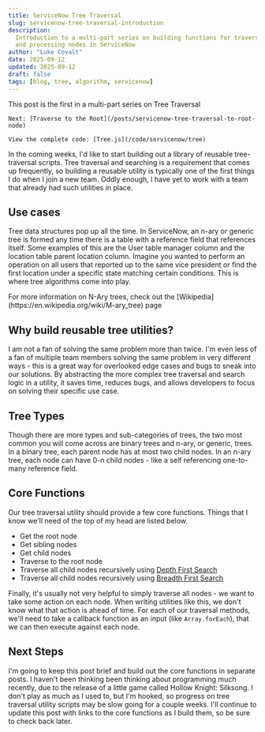```yaml
---
title: ServiceNow Tree Traversal
slug: servicenow-tree-traversal-introduction
description:
  Introduction to a multi-part series on building functions for traversing trees
  and processing nodes in ServiceNow
author: "Luke Covalt"
date: 2025-09-12
updated: 2025-09-12
draft: false
tags: [blog, tree, algorithm, servicenow]
---
```


<Alert type="info">
	This post is the first in a multi-part series on Tree Traversal  
	
	Next: [Traverse to the Root](/posts/servicenow-tree-traversal-to-root-node)

    View the complete code: [Tree.js](/code/servicenow/tree)

</Alert>

In the coming weeks, I'd like to start building out a library of reusable
tree-traversal scripts. Tree traversal and searching is a requirement that comes
up frequently, so building a reusable utility is typically one of the first
things I do when I join a new team. Oddly enough, I have yet to work with a team
that already had such utilities in place.

## Use cases

Tree data structures pop up all the time. In ServiceNow, an n-ary or generic
tree is formed any time there is a table with a reference field that references
itself. Some examples of this are the User table manager column and the location
table parent location column. Imagine you wanted to perform an operation on all
users that reported up to the same vice president or find the first location
under a specific state matching certain conditions. This is where tree
algorithms come into play.

<Alert type="info">
  For more information on N-Ary trees, check out the
  [Wikipedia](https://en.wikipedia.org/wiki/M-ary_tree) page
</Alert>

## Why build reusable tree utilities?

I am not a fan of solving the same problem more than twice. I'm even less of a
fan of multiple team members solving the same problem in very different ways -
this is a great way for overlooked edge cases and bugs to sneak into our
solutions. By abstracting the more complex tree traversal and search logic in a
utility, it saves time, reduces bugs, and allows developers to focus on solving
their specific use case.

## Tree Types

Though there are more types and sub-categories of trees, the two most common you
will come across are binary trees and n-ary, or generic, trees. In a binary
tree, each parent node has at most two child nodes. In an n-ary tree, each node
can have 0-n child nodes - like a self referencing one-to-many reference field.

## Core Functions

Our tree traversal utility should provide a few core functions. Things that I
know we'll need of the top of my head are listed below.

- Get the root node
- Get sibling nodes
- Get child nodes
- Traverse to the root node
- Traverse all child nodes recursively using
  [Depth First Search](https://en.wikipedia.org/wiki/Depth-first_search)
- Traverse all child nodes recursively using
  [Breadth First Search](https://en.wikipedia.org/wiki/Breadth-first_search)

Finally, it's usually not very helpful to simply traverse all nodes - we want to
take some action on each node. When writing utilities like this, we don't know
what that action is ahead of time. For each of our traversal methods, we'll need
to take a callback function as an input (like `Array.forEach`), that we can then
execute against each node.

## Next Steps

I'm going to keep this post brief and build out the core functions in separate
posts. I haven't been thinking been thinking about programming much recently,
due to the release of a little game called Hollow Knight: Silksong. I don't play
as much as I used to, but I'm hooked, so progress on tree traversal utility
scripts may be slow going for a couple weeks. I'll continue to update this post
with links to the core functions as I build them, so be sure to check back
later.
